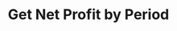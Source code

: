 ---
title: "Get Net Profit by Period"
openapi: "GEt /v0/reports/net-profit-by-period"
description: "Get net profit by period withing a given date range."
---